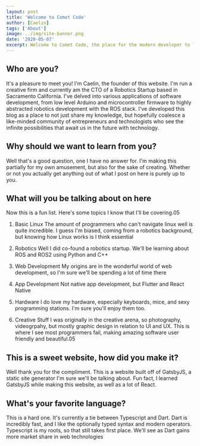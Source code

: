 ```yaml
---
layout: post
title: 'Welcome to Comet Code'
author: [Caelin]
tags: ['About']
image: ../img/site-banner.png
date: '2020-05-07'
excerpt: Welcome to Comet Code, the place for the modern developer to learn about various software development topics
---
```


## Who are you?
It's a pleasure to meet you! I'm Caelin, the founder of this website. I'm run a creative firm and currently am the CTO of a Robotics Startup based in Sacramento California.
I've delved into various applications of software development, from low level Arduino and microcontroller firmware to highly abstracted robotics development with the ROS stack.
I've developed this blog as a place to not just share my knowledge, but hopefully coalesce a like-minded community of entrepreneurs and technologists who see the infinite possibilities that await us in the future with technology.

## Why should we want to learn from you?

Well that's a good question, one I have no answer for. I'm making this partially for my own amusement, but also for the sake of creating. Whether or not you actually get anything out of what I post on here is purely up to you.

## What will you be talking about on here

Now this is a fun list. Here's some topics I know that I'll be covering.05

1. Basic Linux
The amount of programmers who can't navigate linux well is quite incredible. I guess I'm biased, coming from a robotics background, but knowing how Linux works is I think essential

2. Robotics
Well I did co-found a robotics startup. We'll be learning about ROS and ROS2 using Python and C++

3. Web Development
My origins are in the wonderful world of web development, so I'm sure we'll be spending a lot of time there

4. App Development
Not native app development, but Flutter and React Native

5. Hardware
I do love my hardware, especially keyboards, mice, and sexy programming stations. I'm sure you'll enjoy them too.

6. Creative Stuff
I was originally in the creative arena, so photography, videogrpahy, but mostly graphic design in relation to UI and UX. This is where I see most programmers fail, making amazing software user friendly and beautiful.05

## This is a sweet website, how did you make it?

Well thank you for the compliment. This is a website built off of GatsbyJS, a static site generator I'm sure we'll be talking about. Fun fact, I learned GatsbyJS while making this website, as well as a lot of React.

## What's your favorite language?

This is a hard one. It's currently a tie between Typescript and Dart. Dart is incredibly fast, and I like the optionally typed syntax and modern operators. Typescript is my roots, so that still takes first place. We'll see as Dart gains more market share in web technologies

